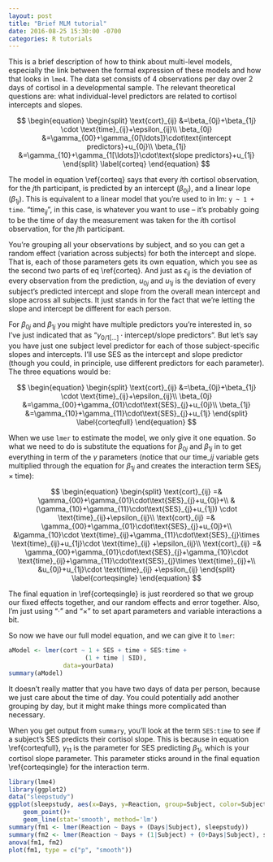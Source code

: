 ```yaml
---
layout: post
title: "Brief MLM tutorial"
date: 2016-08-25 15:30:00 -0700
categories: R tutorials
---
```


<script type="text/x-mathjax-config">
MathJax.Hub.Config({
  TeX: { 
    TagSide: "left",
    equationNumbers: {
      autoNumber: "AMS"
    } 
  },
  "HTML-CSS": {
    linebreaks: {
      width: "80% containter"
    }
  }
});
</script>

This is a brief description of how to think about multi-level models, especially the link between the formal expression of these models and how that looks in `lme4`. The data set consists of 4 observations per day over 2 days of cortisol in a developmental sample. The relevant theoretical questions are: what individual-level predictors are related to cortisol intercepts and slopes.

<!--more-->

$$
\begin{equation} 
\begin{split}
\text{cort}_{ij} &=\beta_{0j}+\beta_{1j} \cdot \text{time}_{ij}+\epsilon_{ij}\\
\beta_{0j} &=\gamma_{00}+\gamma_{0[\ldots]}\cdot\text{intercept predictors}+u_{0j}\\
\beta_{1j} &=\gamma_{10}+\gamma_{1[\ldots]}\cdot\text{slope predictors}+u_{1j}
\end{split}
\label{corteq}
\end{equation} 
$$

The model in equation \\ref{corteq} says that every *i*th cortisol observation, for the *j*th participant, is predicted by an intercept ($\beta_{0j}$), and a linear lope ($\beta_{1j}$). This is equivalent to a linear model that you're used to in lm: `y ~ 1 + time`. "$\text{time}_{ij}$", in this case, is whatever you want to use -- it's probably going to be the time of day the measurement was taken for the *i*th cortisol observation, for the *j*th participant. 

You're grouping all your observations by subject, and so you can get a random effect (variation across subjects) for both the intercept and slope. That is, each of those parameters gets its own equation, which you see as the second two parts of eq \\ref{corteq}. And just as $\epsilon_{ij}$ is the deviation of every observation from the prediction, $u_{0j}$ and $u_{1j}$ is the deviation of every subject's predicted intercept and slope from the overall mean intercept and slope across all subjects. It just stands in for the fact that we're letting the slope and intercept be different for each person.

For $\beta_{0j}$ and $\beta_{1j}$ you might have multiple predictors you're interested in, so I've just indicated that as "$\gamma_{0/1[\ldots]}\cdot\text{intercept/slope predictors}$". But let's say you have just one subject level predictor for each of those subject-specific slopes and intercepts. I'll use SES as the intercept and slope predictor (though you could, in principle, use different predictors for each parameter). The three equations would be:

$$
\begin{equation} 
\begin{split}
\text{cort}_{ij} &=\beta_{0j}+\beta_{1j} \cdot \text{time}_{ij}+\epsilon_{ij}\\
\beta_{0j} &=\gamma_{00}+\gamma_{01}\cdot\text{SES}_{j}+u_{0j}\\
\beta_{1j} &=\gamma_{10}+\gamma_{11}\cdot\text{SES}_{j}+u_{1j}
\end{split}
\label{corteqfull}
\end{equation}
$$

When we use `lmer` to estimate the model, we only give it one equation. So what we need to do is substitute the equations for $\beta_{0j}$ and $\beta_{1j}$ in to get everything in term of the $\gamma$ parameters (notice that our $\text{time}\_{ij}$ variable gets multiplied through the equation for $\beta_{1j}$ and creates the interaction term $\text{SES}_{j}\times \text{time}$):

$$
\begin{equation} 
\begin{split}
\text{cort}_{ij} =& \gamma_{00}+\gamma_{01}\cdot\text{SES}_{j}+u_{0j}+\\
&(\gamma_{10}+\gamma_{11}\cdot\text{SES}_{j}+u_{1j}) \cdot \text{time}_{ij}+\epsilon_{ij}\\
\text{cort}_{ij} =& \gamma_{00}+\gamma_{01}\cdot\text{SES}_{j}+u_{0j}+\\
&\gamma_{10}\cdot \text{time}_{ij}+\gamma_{11}\cdot\text{SES}_{j}\times \text{time}_{ij}+u_{1j}\cdot \text{time}_{ij} +\epsilon_{ij}\\
\text{cort}_{ij} =& \gamma_{00}+\gamma_{01}\cdot\text{SES}_{j}+\gamma_{10}\cdot \text{time}_{ij}+\gamma_{11}\cdot\text{SES}_{j}\times \text{time}_{ij}+\\
&u_{0j}+u_{1j}\cdot \text{time}_{ij} +\epsilon_{ij}
\end{split}
\label{corteqsingle}
\end{equation}
$$

The final equation in \\ref{corteqsingle} is just reordered so that we group our fixed effects together, and our random effects and error together. Also, I'm just using "$\cdot$" and "$\times$" to set apart parameters and variable interactions a bit.

So now we have our full model equation, and we can give it to `lmer`:

```r
aModel <- lmer(cort ~ 1 + SES + time + SES:time + 
                     (1 + time | SID), 
               data=yourData)
summary(aModel)
```

It doesn't really matter that you have two days of data per person, because we just care about the time of day. You could potentially add another grouping by day, but it might make things more complicated than necessary.

When you get output from `summary`, you'll look at the term `SES:time` to see if a subject's SES predicts their cortisol slope. This is because in equation \\ref{corteqfull}, $\gamma_{11}$ is the parameter for SES predicting $\beta_{1j}$, which is your cortisol slope parameter. This parameter sticks around in the final equation \\ref{corteqsingle} for the interaction term.


```r
library(lme4)
library(ggplot2)
data("sleepstudy")
ggplot(sleepstudy, aes(x=Days, y=Reaction, group=Subject, color=Subject))+
	geom_point()+
	geom_line(stat='smooth', method='lm')
summary(fm1 <- lmer(Reaction ~ Days + (Days|Subject), sleepstudy))
summary(fm2 <- lmer(Reaction ~ Days + (1|Subject) + (0+Days|Subject), sleepstudy))
anova(fm1, fm2)
plot(fm1, type = c("p", "smooth"))
```
